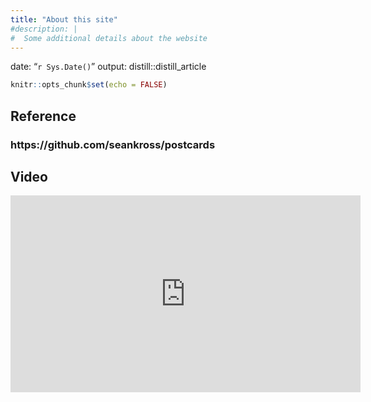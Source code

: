 ```yaml
---
title: "About this site"
#description: |
#  Some additional details about the website
---
```

date: "`r Sys.Date()`"
output: distill::distill_article

```r
knitr::opts_chunk$set(echo = FALSE)
```

## Reference
### https://github.com/seankross/postcards

## Video

<iframe width="560" height="315" src="https://www.youtube.com/embed/6QYnzuqvbnw" title="YouTube video player" frameborder="0" allow="accelerometer; autoplay; clipboard-write; encrypted-media; gyroscope; picture-in-picture; web-share" allowfullscreen></iframe>

